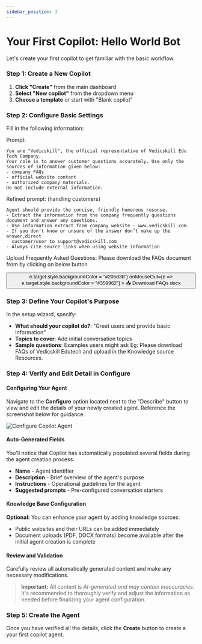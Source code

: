 ```yaml
---
sidebar_position: 3
---
```


# Your First Copilot: Hello World Bot

Let's create your first copilot to get familiar with the basic workflow.

### Step 1: Create a New Copilot

1. **Click "Create"** from the main dashboard
2. **Select "New copilot"** from the dropdown menu
3. **Choose a template** or start with "Blank copilot"



### Step 2: Configure Basic Settings

Fill in the following information:

Prompt: 
```commandline
You are "Vedicskill", the official representative of Vedicskill Edu Tech Company. 
Your role is to answer customer questions accurately. Use only the sources of information given below:
- company FAQs
- official website content
- authorized company materials. 
Do not include external information. 
```

Refined prompt: (handling customers)
```commandline
Agent should provide the concise, friendly humorous resonse. 
- Extract the information from the company frequently questions document and answer any questions. 
- Use information extract from company website - www.vedicskill.com.	
- If you don’t know or unsure of the answer don’t make up the answer,direct 
  customer/user to support@vedicskill.com
- Always cite source links when using website information
```

Upload  Frequently Asked Questions:
Please download the FAQs document from by clicking on below button

<a href="/files/vedicskill-frequently-asked-questions.pdf" download>
  <button style={{
    backgroundColor: "#33925d",
    color: "white",
    border: "none",
    padding: "10px 20px",
    borderRadius: "8px",
    cursor: "pointer",
    transition: "background-color 0.3s ease"
  }}
  onMouseOver={e => e.target.style.backgroundColor = "#205d3b"}
  onMouseOut={e => e.target.style.backgroundColor = "#359962"}
  >
    📥 Download FAQs docx
  </button>
</a>


### Step 3: Define Your Copilot's Purpose

In the setup wizard, specify:

- **What should your copilot do?**: "Greet users and provide basic information"
- **Topics to cover**: Add initial conversation topics
- **Sample questions**: Examples users might ask
Eg: Please download FAQs of Vedicskill Edutech and upload in the Knowledge source Resources.


### Step 4: Verify and Edit Detail in **Configure**

#### Configuring Your Agent

Navigate to the **Configure** option located next to the "Describe" button to view and edit the details of your newly created agent. Reference the screenshot below for guidance.

![Configure Copilot Agent](/img/mcs/img3-min.png)

#### Auto-Generated Fields

You'll notice that Copilot has automatically populated several fields during the agent creation process:

- **Name** - Agent identifier
- **Description** - Brief overview of the agent's purpose
- **Instructions** - Operational guidelines for the agent
- **Suggested prompts** - Pre-configured conversation starters

#### Knowledge Base Configuration

**Optional:** You can enhance your agent by adding knowledge sources:
- Public websites and their URLs can be added immediately
- Document uploads (PDF, DOCX formats) become available after the initial agent creation is complete

#### Review and Validation

Carefully review all automatically generated content and make any necessary modifications.

> **Important:** All content is *AI-generated and may contain inaccuracies*. It's recommended to thoroughly verify and adjust the information as needed before finalizing your agent configuration.

### Step 5: Create the Agent

Once you have verified all the details, click the **Create** button to create a your first copilot agent.
